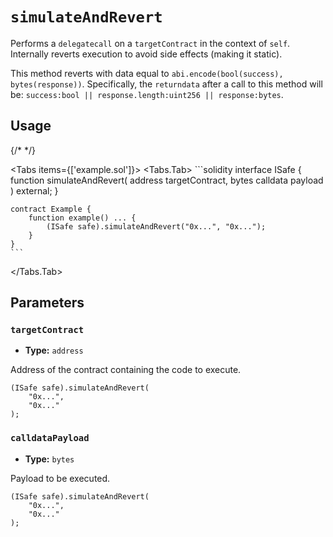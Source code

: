 
# `simulateAndRevert`

Performs a `delegatecall` on a `targetContract` in the context of `self`. Internally reverts execution to avoid side effects (making it static).

This method reverts with data equal to `abi.encode(bool(success), bytes(response))`. Specifically, the `returndata` after a call to this method will be: `success:bool || response.length:uint256 || response:bytes`.

## Usage

{/* <!-- vale off --> */}

<Tabs items={['example.sol']}>
  <Tabs.Tab>
    ```solidity
    interface ISafe {
        function simulateAndRevert(
            address targetContract,
            bytes calldata payload
        ) external;
    }

    contract Example {
        function example() ... {
            (ISafe safe).simulateAndRevert("0x...", "0x...");
        }
    }
    ```
  </Tabs.Tab>
</Tabs>

## Parameters

### `targetContract`

- **Type:** `address`

Address of the contract containing the code to execute.

```solidity focus=2
(ISafe safe).simulateAndRevert(
    "0x...",
    "0x..."
);
```

### `calldataPayload`

- **Type:** `bytes`

Payload to be executed.

```solidity focus=3
(ISafe safe).simulateAndRevert(
    "0x...",
    "0x..."
);
```
